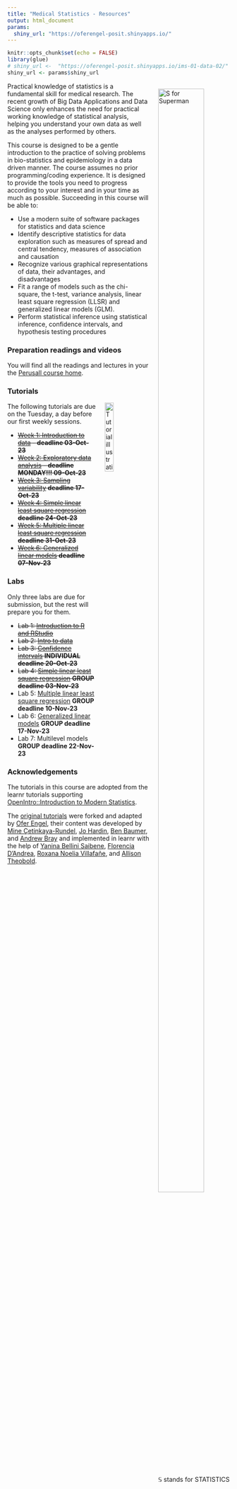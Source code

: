 ```yaml
---
title: "Medical Statistics - Resources"
output: html_document
params:
  shiny_url: "https://oferengel-posit.shinyapps.io/"
---
```


<meta http-equiv='cache-control' content='no-cache'> 
<meta http-equiv='expires' content='0'> 
<meta http-equiv='pragma' content='no-cache'>


<style>
.column-left{
  float: left;
  width: 75%;
  text-align: left;
}
.column-right{
  float: right;
  width: 40%;
  text-align: right;
  padding-left: 10px;
}

.column-full{
  float: none;
  width: 100%;
  text-align: left;
}



.column-right-text-left{
  float: right;
  width: 40%;
  text-align: left;
  font-size: 10px;
}




.column-right-text-center{
  float: right;
  width: 25%;
  text-align: center;
  font-size: 16px;
  margin: 10px 10px 10px 10px;
}

.RUsers {
  padding: 1em;
  background: aliceblue;
  color: black;
}


</style>


```r
knitr::opts_chunk$set(echo = FALSE)
library(glue)
# shiny_url <-  "https://oferengel-posit.shinyapps.io/ims-01-data-02/"
shiny_url <- params$shiny_url
```

<div style="float: right; margin: 0px 0px 20px 20px">
<img  src="images/sperman.gif" alt="S for Superman" width="80%" height="80%">
<br/><br/>
$\mathbb{S}$ stands for STATISTICS
</div>


Practical knowledge of statistics is a fundamental skill for medical research. The recent growth of Big Data Applications and Data Science only enhances the need for practical working knowledge of statistical analysis, helping you  understand your own data as well as the analyses performed by others.



This course is designed to be a gentle introduction to the practice of solving problems in bio-statistics and epidemiology in a data driven manner. The course assumes no prior programming/coding experience. It is designed to provide the tools you need to progress according to your interest and in your time as much as possible. 
Succeeding in this course will be able to:

-   Use a modern suite of software packages for statistics and data science
-   Identify descriptive statistics for data exploration such as measures of spread and central tendency, measures of association and causation
-   Recognize various graphical representations of data, their advantages, and disadvantages
-   Fit a range of models such as the chi-square, the t-test, variance analysis, linear least square regression (LLSR) and generalized linear models (GLM). 
-   Perform statistical inference using statistical inference, confidence intervals, and hypothesis testing procedures



### Preparation readings and videos

You will find all the readings and lectures in your the [Perusall course home](https://app.perusall.com/courses/cpe-medical-statistics).  

### Tutorials

<img style="float: right; margin: 0px 0px 20px 20px" src="logo/umcg.png" alt="Tutorial illustration" width="20%" height="20%">

The following tutorials are due on the Tuesday, a day before our first weekly sessions.  

-   ~~[Week 1: Introduction to data](01-data/) - **deadline 03-Oct-23**~~
-   ~~[Week 2: Exploratory data analysis](02-explore/) - **deadline MONDAY!!! 09-Oct-23**~~
-   ~~[Week 3: Sampling variability](https://oferengel-posit.shinyapps.io/04-01-lesson/) **deadline 17-Oct-23**~~
-   ~~[Week 4: Simple linear least square regression](https://oferengel.github.io/ims-tutorials-4-umcg/03-model/)  **deadline 24-Oct-23**~~
-   ~~[Week 5: Multiple linear least square regression](https://oferengel.github.io/ims-tutorials-4-umcg/03-model/index_02.html)  **deadline 31-Oct-23**~~
-   ~~[Week 6: Generalized linear models](https://oferengel.github.io/ims-tutorials-4-umcg/03-model/index_03.html) **deadline 07-Nov-23**~~

### Labs 

Only three labs are due for submission, but the rest will prepare you for them.

-   ~~Lab 1: [Introduction to R and RStudio](support/assignments/01_intro_to_r/)~~ 
-  ~~Lab 2: [Intro to data](support/assignments/02_intro_to_data/)~~
-  ~~Lab 3: [Confidence intervals](https://oferengel-posit.shinyapps.io/LAB_Confidence_intervals/) **INDIVIDUAL deadline 20-Oct-23**~~
-   ~~Lab 4: [Simple linear least square regression](https://oferengel.github.io/ims-tutorials-4-umcg/support/assignments/04_SLR/)  **GROUP deadline 03-Nov-23**~~
-   Lab 5: [Multiple linear least square regression](https://oferengel.github.io/ims-tutorials-4-umcg/support/assignments/05_MLR/) **GROUP deadline 10-Nov-23**  
-   Lab 6: [Generalized linear models](https://oferengel.github.io/ims-tutorials-4-umcg/support/assignments/06_logistic/) **GROUP deadline 17-Nov-23**
-   Lab 7: Multilevel models **GROUP deadline 22-Nov-23**




### Acknowledgements

The tutorials in this course are adopted from the learnr tutorials supporting [OpenIntro::Introduction to Modern Statistics](https://openintro-ims.netlify.app/).


The [original tutorials](https://openintrostat.github.io/ims-tutorials/) were forked and adapted by [Ofer Engel](https://www.rug.nl/cf/university-college-fryslan/about-ucf/dr-ofer-engel?lang=en), their content was developed by [Mine Çetinkaya-Rundel](https://github.com/mine-cetinkaya-rundel), [Jo Hardin](https://github.com/hardin47), [Ben Baumer](https://github.com/beanumber), and [Andrew Bray](https://github.com/andrewpbray) and implemented in learnr with the help of [Yanina Bellini Saibene](https://github.com/yabellini), [Florencia D’Andrea](https://github.com/flor14), [Roxana Noelia Villafañe](https://github.com/data-datum), and [Allison Theobold](https://github.com/atheobold).

